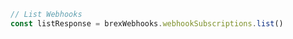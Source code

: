 ```typescript index.ts
// List Webhooks
const listResponse = brexWebhooks.webhookSubscriptions.list()
```